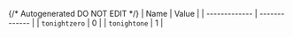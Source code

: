 {/* Autogenerated DO NOT EDIT  */}
| Name          | Value         |
| ------------- | ------------- |
| `tonightzero` | 0             |
| `tonightone`  | 1             |